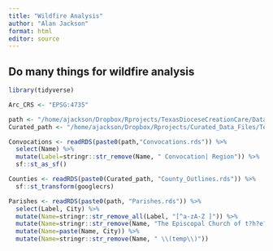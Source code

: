 ```yaml
---
title: "Wildfire Analysis"
author: "Alan Jackson"
format: html
editor: source
---
```


##    Do many things for wildfire analysis

```r

library(tidyverse)

Arc_CRS <- "EPSG:4735"

path <- "/home/ajackson/Dropbox/Rprojects/TexasDioceseCreationCare/Data/"
Curated_path <- "/home/ajackson/Dropbox/Rprojects/Curated_Data_Files/Texas_Counties/"

Convocations <- readRDS(paste0(path,"Convocations.rds")) %>% 
  select(Name) %>% 
  mutate(Label=stringr::str_remove(Name, " Convocation| Region")) %>% 
  sf::st_as_sf()

Counties <- readRDS(paste0(Curated_path, "County_Outlines.rds")) %>% 
  sf::st_transform(googlecrs)

Parishes <- readRDS(paste0(path, "Parishes.rds")) %>% 
  select(Label, City) %>% 
  mutate(Name=stringr::str_remove_all(Label, "[^a-zA-Z ]")) %>% 
  mutate(Name=stringr::str_remove(Name, "The Episcopal Church of t?h?e? ?")) %>% 
  mutate(Name=paste(Name, City)) %>% 
  mutate(Name=stringr::str_remove(Name, " \\(temp\\)")) 

```
